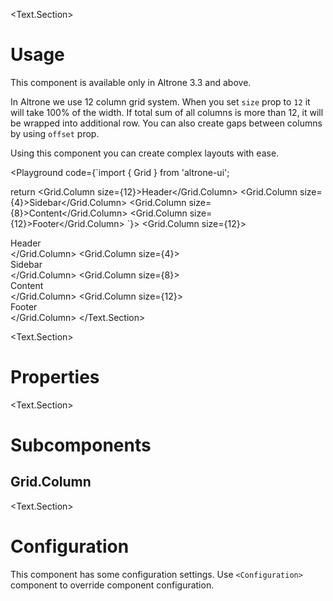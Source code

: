 
<BluePrint title="Grid" description="This component is used to make application layout" />

<Text.Section> 
# Usage

This component is available only in Altrone 3.3 and above.

In Altrone we use 12 column grid system. When you set `size` prop to `12` it will take 100% of the width.
If total sum of all columns is more than 12, it will be wrapped into additional row. You can also create gaps
between columns by using `offset` prop.

Using this component you can create complex layouts with ease.

  <Playground code={`import { Grid } from 'altrone-ui';

return <Grid>
  <Grid.Column size={12}>Header</Grid.Column>
  <Grid.Column size={4}>Sidebar</Grid.Column>
  <Grid.Column size={8}>Content</Grid.Column>
  <Grid.Column size={12}>Footer</Grid.Column>
</Grid>`}>
<Grid>
  <Grid.Column size={12}>
    <div className={s.GridCell}>Header</div>
  </Grid.Column>
  <Grid.Column size={4}>
    <div className={s.GridCell}>Sidebar</div>
  </Grid.Column>
  <Grid.Column size={8}>
    <div className={s.GridCell}>Content</div>
  </Grid.Column>
  <Grid.Column size={12}>
    <div className={s.GridCell}>Footer</div>
  </Grid.Column>
</Grid>
</Playground>
</Text.Section>

<Text.Section>
  # Properties

  <PropertiesTable title="Properties" data={GridProperties} />
</Text.Section>

<Text.Section>
  # Subcomponents

## Grid.Column

  <PropertiesTable title="Properties" data={GridColumnProperties} />
</Text.Section>

<Text.Section>
# Configuration

This component has some configuration settings. Use `<Configuration>` component to override component configuration.

<ConfigTable filter="grid." />
</Text.Section>
